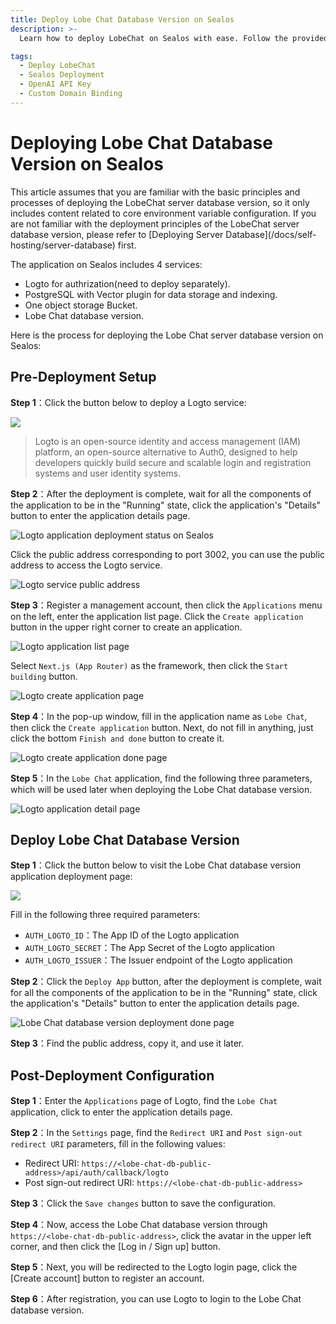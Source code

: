 ```yaml
---
title: Deploy Lobe Chat Database Version on Sealos
description: >-
  Learn how to deploy LobeChat on Sealos with ease. Follow the provided steps to set up LobeChat and start using it efficiently.

tags:
  - Deploy LobeChat
  - Sealos Deployment
  - OpenAI API Key
  - Custom Domain Binding
---
```


# Deploying Lobe Chat Database Version on Sealos

<Callout type="info">
  This article assumes that you are familiar with the basic principles and processes of deploying
  the LobeChat server database version, so it only includes content related to core environment
  variable configuration. If you are not familiar with the deployment principles of the LobeChat
  server database version, please refer to [Deploying Server
  Database](/docs/self-hosting/server-database) first.
</Callout>

The application on Sealos includes 4 services:

- Logto for authrization(need to deploy separately).
- PostgreSQL with Vector plugin for data storage and indexing.
- One object storage Bucket.
- Lobe Chat database version.

Here is the process for deploying the Lobe Chat server database version on Sealos:

## Pre-Deployment Setup

**Step 1**：Click the button below to deploy a Logto service:

[![](https://raw.githubusercontent.com/labring-actions/templates/main/Deploy-on-Sealos.svg)](https://template.usw.sealos.io/deploy?templateName=logto)

> Logto is an open-source identity and access management (IAM) platform, an open-source alternative to Auth0, designed to help developers quickly build secure and scalable login and registration systems and user identity systems.

**Step 2**：After the deployment is complete, wait for all the components of the application to be in the "Running" state, click the application's "Details" button to enter the application details page.

![Logto application deployment status on Sealos](https://raw.githubusercontent.com/labring-actions/templates/main/template/lobe-chat-db/images/logto-app-deployment-status-sealos-en.png)

Click the public address corresponding to port 3002, you can use the public address to access the Logto service.

![Logto service public address](https://raw.githubusercontent.com/labring-actions/templates/main/template/lobe-chat-db/images/logto-public-address-en.png)

**Step 3**：Register a management account, then click the `Applications` menu on the left, enter the application list page. Click the `Create application` button in the upper right corner to create an application.

![Logto application list page](https://raw.githubusercontent.com/labring-actions/templates/main/template/lobe-chat-db/images/logto-application-list.png)

Select `Next.js (App Router)` as the framework, then click the `Start building` button.

![Logto create application page](https://raw.githubusercontent.com/labring-actions/templates/main/template/lobe-chat-db/images/logto-create-application.png)

**Step 4**：In the pop-up window, fill in the application name as `Lobe Chat`, then click the `Create application` button. Next, do not fill in anything, just click the bottom `Finish and done` button to create it.

![Logto create application done page](https://raw.githubusercontent.com/labring-actions/templates/main/template/lobe-chat-db/images/logto-create-application-done.png)

**Step 5**：In the `Lobe Chat` application, find the following three parameters, which will be used later when deploying the Lobe Chat database version.

![Logto application detail page](https://raw.githubusercontent.com/labring-actions/templates/main/template/lobe-chat-db/images/logto-app-detail.png)

## Deploy Lobe Chat Database Version

**Step 1**：Click the button below to visit the Lobe Chat database version application deployment page:

[![](https://raw.githubusercontent.com/labring-actions/templates/main/Deploy-on-Sealos.svg)](https://template.usw.sealos.io/deploy?templateName=lobe-chat-db)

Fill in the following three required parameters:

- `AUTH_LOGTO_ID`：The App ID of the Logto application
- `AUTH_LOGTO_SECRET`：The App Secret of the Logto application
- `AUTH_LOGTO_ISSUER`：The Issuer endpoint of the Logto application

**Step 2**：Click the `Deploy App` button, after the deployment is complete, wait for all the components of the application to be in the "Running" state, click the application's "Details" button to enter the application details page.

![Lobe Chat database version deployment done page](https://raw.githubusercontent.com/labring-actions/templates/main/template/lobe-chat-db/images/lobe-chat-db-deployment-done-en.png)

**Step 3**：Find the public address, copy it, and use it later.

## Post-Deployment Configuration

**Step 1**：Enter the `Applications` page of Logto, find the `Lobe Chat` application, click to enter the application details page.

**Step 2**：In the `Settings` page, find the `Redirect URI` and `Post sign-out redirect URI` parameters, fill in the following values:

- Redirect URI: `https://<lobe-chat-db-public-address>/api/auth/callback/logto`
- Post sign-out redirect URI: `https://<lobe-chat-db-public-address>`

**Step 3**：Click the `Save changes` button to save the configuration.

**Step 4**：Now, access the Lobe Chat database version through `https://<lobe-chat-db-public-address>`, click the avatar in the upper left corner, and then click the \[Log in / Sign up] button.

**Step 5**：Next, you will be redirected to the Logto login page, click the \[Create account] button to register an account.

**Step 6**：After registration, you can use Logto to login to the Lobe Chat database version.
